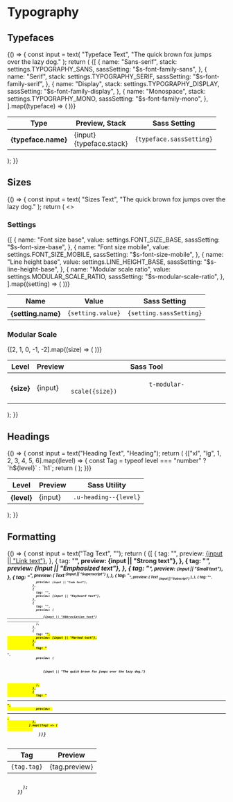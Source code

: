 
<Meta title="Styles/Typography" />

# Typography

## Typefaces

<Canvas>
  <Story name="Typefaces">
    {() => {
      const input = text(
        "Typeface Text",
        "The quick brown fox jumps over the lazy dog."
      );
      return (
        <Table size="lg-vertical">
          <thead>
            <tr>
              <th>Type</th>
              <th>Preview, Stack</th>
              <th>Sass Setting</th>
            </tr>
          </thead>
          <tbody>
            {[
              {
                name: "Sans-serif",
                stack: settings.TYPOGRAPHY_SANS,
                sassSetting: "$s-font-family-sans",
              },
              {
                name: "Serif",
                stack: settings.TYPOGRAPHY_SERIF,
                sassSetting: "$s-font-family-serif",
              },
              {
                name: "Display",
                stack: settings.TYPOGRAPHY_DISPLAY,
                sassSetting: "$s-font-family-display",
              },
              {
                name: "Monospace",
                stack: settings.TYPOGRAPHY_MONO,
                sassSetting: "$s-font-family-mono",
              },
            ].map((typeface) => (
              <tr key={typeface.stack}>
                <th>{typeface.name}</th>
                <td>
                  <span
                    style={{ fontFamily: typeface.stack, fontSize: "1.44em" }}
                  >
                    {input}
                  </span>
                  <br />
                  <span className="u-color--dimmed">{typeface.stack}</span>
                </td>
                <td>
                  <code className="u-select--all">{typeface.sassSetting}</code>
                </td>
              </tr>
            ))}
          </tbody>
        </Table>
      );
    }}
  </Story>
</Canvas>

## Sizes

<Canvas>
  <Story name="Sizes">
    {() => {
      const input = text(
        "Sizes Text",
        "The quick brown fox jumps over the lazy dog."
      );
      return (
        <>
          <h3>Settings</h3>
          <Table>
            <thead>
              <tr>
                <th>Name</th>
                <th>Value</th>
                <th>Sass Setting</th>
              </tr>
            </thead>
            <tbody>
              {[
                {
                  name: "Font size base",
                  value: settings.FONT_SIZE_BASE,
                  sassSetting: "$s-font-size-base",
                },
                {
                  name: "Font size mobile",
                  value: settings.FONT_SIZE_MOBILE,
                  sassSetting: "$s-font-size-mobile",
                },
                {
                  name: "Line height base",
                  value: settings.LINE_HEIGHT_BASE,
                  sassSetting: "$s-line-height-base",
                },
                {
                  name: "Modular scale ratio",
                  value: settings.MODULAR_SCALE_RATIO,
                  sassSetting: "$s-modular-scale-ratio",
                },
              ].map((setting) => (
                <tr key={setting.sassSetting}>
                  <th>{setting.name}</th>
                  <td>
                    <code>{setting.value}</code>
                  </td>
                  <td>
                    <code className="u-select--all">{setting.sassSetting}</code>
                  </td>
                </tr>
              ))}
            </tbody>
          </Table>
          <h3>Modular Scale</h3>
          <Table>
            <thead>
              <tr>
                <th>Level</th>
                <th>Preview</th>
                <th>Sass Tool</th>
              </tr>
            </thead>
            <tbody>
              {[2, 1, 0, -1, -2].map((size) => (
                <tr key={size}>
                  <th>{size}</th>
                  <td>
                    <span className={`storybook-size--${size.toString()}`}>
                      {input}
                    </span>
                  </td>
                  <td>
                    <code className="u-select--all">
                      t-modular-scale({size})
                    </code>
                  </td>
                </tr>
              ))}
            </tbody>
          </Table>
        </>
      );
    }}
  </Story>
</Canvas>

## Headings

<Canvas>
  <Story name="Headings">
    {() => {
      const input = text("Heading Text", "Heading");
      return (
        <Table>
          <thead>
            <tr>
              <th>Level</th>
              <th>Preview</th>
              <th>Sass Utility</th>
            </tr>
          </thead>
          <tbody>
            {["xl", "lg", 1, 2, 3, 4, 5, 6].map((level) => {
              const Tag = typeof level === "number" ? `h${level}` : `h1`;
              return (
                <tr key={level}>
                  <th>{level}</th>
                  <td>
                    <Tag className={`u-heading--${level} u-vr--bottom-0-@xs`}>
                      {input}
                    </Tag>
                  </td>
                  <td>
                    <code className="u-select--all">.u-heading--{level}</code>
                  </td>
                </tr>
              );
            })}
          </tbody>
        </Table>
      );
    }}
  </Story>
</Canvas>

## Formatting

<Canvas>
  <Story name="Formatting">
    {() => {
      const input = text("Tag Text", "");
      return (
        <Table>
          <thead>
            <tr>
              <th>Tag</th>
              <th>Preview</th>
            </tr>
          </thead>
          <tbody>
            {[
              {
                tag: "<a>",
                preview: <a href="!#">{input || "Link text"}</a>,
              },
              {
                tag: "<strong>",
                preview: <strong>{input || "Strong text"}</strong>,
              },
              {
                tag: "<em>",
                preview: <em>{input || "Emphasized text"}</em>,
              },
              {
                tag: "<small>",
                preview: <small>{input || "Small text"}</small>,
              },
              {
                tag: "<sup>",
                preview: (
                  <span>
                    Text <sup>{input || "Superscript"}</sup>
                  </span>
                ),
              },
              {
                tag: "<sub>",
                preview: (
                  <span>
                    Text <sub>{input || "Subscript"}</sub>
                  </span>
                ),
              },
              {
                tag: "<code>",
                preview: <code>{input || "Code text"}</code>,
              },
              {
                tag: "<kbd>",
                preview: <kbd>{input || "Keyboard text"}</kbd>,
              },
              {
                tag: "<abbr>",
                preview: (
                  <abbr title="Abbreviation">
                    {input || "Abbreviation text"}
                  </abbr>
                ),
              },
              {
                tag: "<mark>",
                preview: <mark>{input || "Marked text"}</mark>,
              },
              {
                tag: "<p>",
                preview: (
                  <p className="u-vr--bottom-0-@xs">
                    {input || "The quick brown fox jumps over the lazy dog."}
                  </p>
                ),
              },
              {
                tag: "<hr>",
                preview: <hr style={{ marginTop: "0", marginBottom: "0" }} />,
              },
            ].map((tag) => (
              <tr key={tag.tag}>
                <td>
                  <code className="u-select--all">{tag.tag}</code>
                </td>
                <td>{tag.preview}</td>
              </tr>
            ))}
          </tbody>
        </Table>
      );
    }}
  </Story>
</Canvas>
